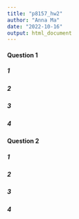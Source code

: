 ```yaml
---
title: "p8157_hw2"
author: "Anna Ma"
date: "2022-10-16"
output: html_document
---
```


#### Question 1

##### 1

##### 2

##### 3

##### 4



#### Question 2

##### 1

##### 2

##### 3

##### 4